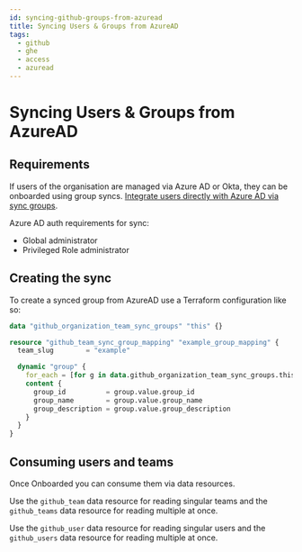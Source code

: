 ```yaml
---
id: syncing-github-groups-from-azuread
title: Syncing Users & Groups from AzureAD
tags:
  - github
  - ghe
  - access
  - azuread
---
```


# Syncing Users & Groups from AzureAD

## Requirements

If users of the organisation are managed via Azure AD or Okta, they can be onboarded using group syncs.
[Integrate users directly with Azure AD via sync groups](https://registry.terraform.io/providers/integrations/github/latest/docs/resources/team_sync_group_mapping).

Azure AD auth requirements for sync:
	
* Global administrator
* Privileged Role administrator

## Creating the sync

To create a synced group from AzureAD use a Terraform configuration like so:

```terraform
data "github_organization_team_sync_groups" "this" {}

resource "github_team_sync_group_mapping" "example_group_mapping" {
  team_slug        = "example"

  dynamic "group" {
    for_each = [for g in data.github_organization_team_sync_groups.this.groups : g if g.group_name == "some_team_group"]
    content {
      group_id          = group.value.group_id
      group_name        = group.value.group_name
      group_description = group.value.group_description
    }
  }
}

```

## Consuming users and teams

Once Onboarded you can consume them via data resources.

Use the `github_team` data resource for reading singular teams and the `github_teams` data resource for reading multiple at once.

Use the `github_user` data resource for reading singular users and the `github_users` data resource for reading multiple at once.